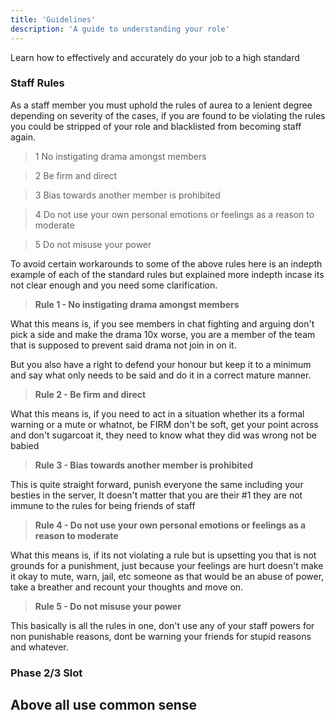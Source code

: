 ```yaml
---
title: 'Guidelines'
description: 'A guide to understanding your role'
---
```



Learn how to effectively and accurately do your job to a high standard

### Staff Rules

<AccordionGroup>
  <Accordion icon="scale-balanced" title="Rules / Standard">
   As a staff member you must uphold the rules of aurea to a lenient degree depending on severity of the cases, if you are found to be violating the rules you could be stripped of your role and blacklisted from becoming staff again.

   >1 No instigating drama amongst members
  
   >2 Be firm and direct

   >3 Bias towards another member is prohibited

   >4 Do not use your own personal emotions or feelings as a reason to moderate

   >5 Do not misuse your power
  </Accordion>
  <Accordion icon="pen-ruler" title="Rules / Enhanced">
  To avoid certain workarounds to some of the above rules here is an indepth example of each of the standard rules but explained more indepth incase its not clear enough and you need some clarification.

  > **Rule 1 - No instigating drama amongst members**

  What this means is, if you see members in chat fighting and arguing don't pick a side and make the drama 10x worse, you are a member of the team that is supposed to prevent said drama not join in on it.

  But you also have a right to defend your honour but keep it to a minimum and say what only needs to be said and do it in a correct mature manner. 

  > **Rule 2 - Be firm and direct**

  What this means is, if you need to act in a situation whether its a formal warning or a mute or whatnot, be FIRM don't be soft, get your point across and don't sugarcoat it, they need to know what they did was wrong not be babied

  > **Rule 3 - Bias towards another member is prohibited**

  This is quite straight forward, punish everyone the same including your besties in the server, It doesn't matter that you are their #1 they are not immune to the rules for being friends of staff

  > **Rule 4 - Do not use your own personal emotions or feelings as a reason to moderate** 

  What this means is, if its not violating a rule but is upsetting you that is not grounds for a punishment, just because your feelings are hurt doesn't make it okay to mute, warn, jail, etc someone as that would be an abuse of power, take a breather and recount your thoughts and move on.

  > **Rule 5 - Do not misuse your power**

  This basically is all the rules in one, don't use any of your staff powers for non punishable reasons, dont be warning your friends for stupid reasons and whatever.
  </Accordion>
</AccordionGroup>

### Phase 2/3 Slot

<AccordionGroup>

<Accordion icon="message-bot" title="TBR in Phase 2/3">

</Accordion>
<Accordion icon="rocket" title="TBR in Phase 2/3">

</Accordion>

</AccordionGroup>

## Above all use common sense
